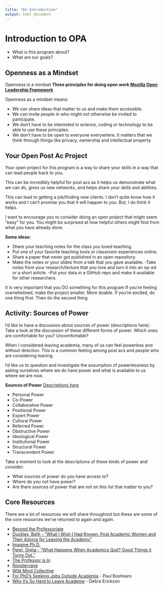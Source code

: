 ```yaml
---
title: "01-Introduction"
output: html_document
---
```


# Introduction to OPA

- What is this program about?
- What are our goals?


## Openness as a Mindset {-}
Openness is a mindset 
**Three principles for doing open work [Mozilla Open Leadership Framework](https://mozilla.github.io/open-leadership-framework/framework/#what-is-open)** 

Openness as a mindset means:  

- We can share ideas that matter to us and make them accessible.
- We can invite people in who might not otherwise be invited to participate. 
- We don't have to be interested in science, coding or technology to be able to use these principles. 
- We don't have to be open to everyone everywhere. It matters that we think through things like privacy, ownership and intellectual property.  

## Your Open Post Ac Project {-}
Your open project for this program is a way to share your skills in a way that can lead people back to you. 

This can be incredibly helpful for post acs as it helps us demonstrate what we can do, gives us new networks, and helps share your skills and abilities. 

This can lead to getting a job/finding new clients. I don't quite know how it works and I can't promise you that it will happen to you. But, I do think it helps.  

I want to encourage you to consider doing an open project that might seem "easy" for you. You might be surprised at how helpful others might find from what you have already done. 

**Some ideas:** 

- Share your teaching notes for the class you loved teaching. 
- Put one of your favorite teaching tools or classroom experiences online.  
- Share a paper that never got published in an open repository.
- Make the notes or your slides from a talk that you gave available. 
-Take notes from your research/lecture that you love and turn it into an op-ed or a short article. 
-Put your data in a GitHub repo and make it available for other researchers. 

It is very important that you DO something for this program 
If you're feeling overwhelmed, make the project smaller. More doable. If you're excited, do one thing first. Then do the second thing. 


## Activity: Sources of Power {-} 
I'd like to have a discussion about sources of power (descriptions here). Take a look at the discussion of these different forms of power. Which ones are comfortable for you? Uncomfortable? 

When I considered leaving academia, many of us can feel powerless and without direction. This is a common feeling among post acs and people who are considering leaving. 

I'd like us to question and investigate the assumption of powerlessness by asking ourselves where we do have power and what is available to us where we are now. 

**Sources of Power**  [Descriptions here](https://www.buildingmovement.org/pdf/Sources_of_Power.pdf)

- Personal Power
- Co-Power
- Collaborative Power
- Positional Power
- Expert Power
- Cultural Power 
- Referred Power
- Obstructive Power
- Ideological Power
- Institutional Power
- Structural Power
- Transcendent Power

Take a moment to look at the descriptions of these kinds of power and consider: 

- What sources of power do you have access to? 
- Where do you not have power? 
- Are there sources of power that are not on this list that matter to you? 

## Core Resources {-}

There are a lot of resources we will share throughout but these are some of the core resources we've returned to again and again. 

- [Beyond the Professoriate](https://community.beyondprof.com/) 
- [Duckles, Beth - "What I Wish I Had Known: Post Academic Women and Their Advice for Leaving the Academy"](https://static1.squarespace.com/static/5a0cc397f09ca473053aea14/t/5aa700b071c10baf62f8ea88/1520894128791/What+I+Wish+I+Had+KnownFINAL.pdf)  
- [Imagine Ph.D.](https://www.imaginephd.com/)
- [Perel, Greta - "What Happens When Academics Quit? Good Things it Turns Out."](https://www.timeshighereducation.com/blog/what-happens-when-academics-quit-good-things-it-turns-out)
- [The Professor is In](http://theprofessorisin.com/)
- [Roostervane](https://roostervane.com/)
- [Wild Mind Collective](http://www.wildmindcollective.com/) 
- [For PhD's Seeking Jobs Outside Academia](http://paulboshears.com/2020/01/04/for-phds-seeking-jobs-outside-academia/) - Paul Boshears 
- [Why it's So Hard to Leave Academe](https://www.chronicle.com/article/Why-It-s-So-Hard-to-Leave/233670) - Debra Erickson 


